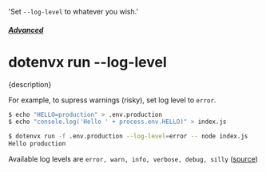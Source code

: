   'Set `--log-level` to whatever you wish.'

##### [Advanced](/docs/advanced)
# dotenvx run --log-level

<p className="lead">{description}</p>

For example, to supress warnings (risky), set log level to `error`.

```sh
$ echo "HELLO=production" > .env.production
$ echo "console.log('Hello ' + process.env.HELLO)" > index.js

$ dotenvx run -f .env.production --log-level=error -- node index.js
Hello production
```

Available log levels are `error, warn, info, verbose, debug, silly` ([source](https://github.com/winstonjs/winston?tab=readme-ov-file#logging))
